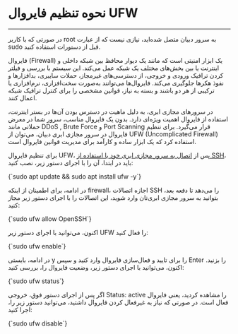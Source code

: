 

<Layout>
<Head>
<title>مستندات نحوه تنظیم فایروال UFW در سرور مجازی ابری Debian - لیارا</title>
<meta property="og:title" content="مستندات خدمات رایانش ابری لیارا" />
<meta property="og:description" content="مستندات مربوط به نحوه تنظیم فایروال UFW firewall در سرور مجازی دبیان Debian در لیارا"  />
</Head>

# نحوه تنظیم فایروال UFW
<hr className="mb-2" />

<Alert variant="error">
<p>
    در صورتی که با کاربر <Important>root</Important> به سرور دبیان متصل شده‌اید، نیازی نیست که از عبارت <Important>sudo</Important> قبل از دستورات استفاده کنید.
</p>
</Alert>
<div className="h-4" />

فایروال (Firewall) یک ابزار امنیتی است که مانند یک دیوار محافظ بین شبکه داخلی و اینترنت یا بین بخش‌های مختلف یک شبکه عمل می‌کند. این سیستم با بررسی و فیلتر کردن ترافیک ورودی و خروجی، از دسترسی‌های غیرمجاز، حملات سایبری، بدافزارها و نفوذ هکرها جلوگیری می‌کند. فایروال‌ها می‌توانند به‌صورت سخت‌افزاری، نرم‌افزاری یا ترکیبی از هر دو باشند و بسته به نیاز، قوانین مشخصی را برای کنترل ترافیک شبکه اعمال کنند.

<div className="h-4" />

در سرورهای مجازی ابری، به دلیل ماهیت در دسترس بودن آن‌ها در بستر اینترنت، استفاده از فایروال اهمیت ویژه‌ای دارد. بدون یک فایروال مناسب، سرور شما در معرض حملاتی مانند DDoS , Brute Force و Port Scanning قرار می‌گیرد. 
برای تنظیم فایروال در سرور مجازی ابری دبیان، می‌توان از UFW (Uncomplicated Firewall) استفاده کرد که یک ابزار ساده و کارآمد برای مدیریت قوانین فایروال است.
<div className="h-4" />

<p>
    برای تنظیم فایروال UFW، پس از <a href="/iaas/debian/how-tos/connect-to-server-using-ssh" className="text-[#2196f3]">اتصال به سرور مجازی ابری خود با استفاده از SSH</a>، باید در ابتدا، آن را با اجرای دستور زیر، نصب کنید:
</p>

<div className="h-2" />
<div dir='ltr'>
    <Highlight className="js">
        {`sudo apt update && sudo apt install ufw -y`}
    </Highlight>
</div>
<div className="h-2" />

در ادامه، برای اطمینان از اینکه firewall، اجازه اتصالات SSH را می‌دهد تا دفعه بعد، بتوانید به سرور مجازی ابری‌تان وارد شوید، این اتصالات را با اجرای دستور زیر مجاز کنید:


<div className="h-2" />
<div dir='ltr'>
    <Highlight className="js">
        {`sudo ufw allow OpenSSH`}
    </Highlight>
</div>
<div className="h-2" />

اکنون، می‌توانید با اجرای دستور زیر
UFW را فعال کنید: 

<div className="h-2" />
<div dir='ltr'>
    <Highlight className="js">
        {`sudo ufw enable`}
    </Highlight>
</div>
<div className="h-2" />

در ادامه، بایستی <Important>y</Important> را برای تایید و فعال‌سازی فایروال وارد کنید و سپس <Important>Enter</Important> را بزنید.
اکنون، می‌توانید با اجرای دستور زیر، وضعیت فایروال را، بررسی کنید:

<div className="h-2" />
<div dir='ltr'>
    <Highlight className="js">
        {`sudo ufw status`}
    </Highlight>
</div>
<div className="h-2" />

اگر پس از اجرای دستور فوق، خروجی <Important>Status: active</Important> را مشاهده کردید، یعنی  فایروال فعال است.
در صورتی که نیاز به غیرفعال کردن فایروال داشتید، می‌توانید دستور زیر را، اجرا کنید:

<div className="h-2" />
<div dir='ltr'>
    <Highlight className="js">
        {`sudo ufw disable`}
    </Highlight>
</div>
<div className="h-2" />

</Layout>